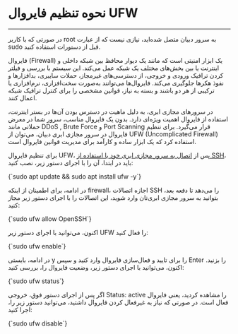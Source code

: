 

<Layout>
<Head>
<title>مستندات نحوه تنظیم فایروال UFW در سرور مجازی ابری Debian - لیارا</title>
<meta property="og:title" content="مستندات خدمات رایانش ابری لیارا" />
<meta property="og:description" content="مستندات مربوط به نحوه تنظیم فایروال UFW firewall در سرور مجازی دبیان Debian در لیارا"  />
</Head>

# نحوه تنظیم فایروال UFW
<hr className="mb-2" />

<Alert variant="error">
<p>
    در صورتی که با کاربر <Important>root</Important> به سرور دبیان متصل شده‌اید، نیازی نیست که از عبارت <Important>sudo</Important> قبل از دستورات استفاده کنید.
</p>
</Alert>
<div className="h-4" />

فایروال (Firewall) یک ابزار امنیتی است که مانند یک دیوار محافظ بین شبکه داخلی و اینترنت یا بین بخش‌های مختلف یک شبکه عمل می‌کند. این سیستم با بررسی و فیلتر کردن ترافیک ورودی و خروجی، از دسترسی‌های غیرمجاز، حملات سایبری، بدافزارها و نفوذ هکرها جلوگیری می‌کند. فایروال‌ها می‌توانند به‌صورت سخت‌افزاری، نرم‌افزاری یا ترکیبی از هر دو باشند و بسته به نیاز، قوانین مشخصی را برای کنترل ترافیک شبکه اعمال کنند.

<div className="h-4" />

در سرورهای مجازی ابری، به دلیل ماهیت در دسترس بودن آن‌ها در بستر اینترنت، استفاده از فایروال اهمیت ویژه‌ای دارد. بدون یک فایروال مناسب، سرور شما در معرض حملاتی مانند DDoS , Brute Force و Port Scanning قرار می‌گیرد. 
برای تنظیم فایروال در سرور مجازی ابری دبیان، می‌توان از UFW (Uncomplicated Firewall) استفاده کرد که یک ابزار ساده و کارآمد برای مدیریت قوانین فایروال است.
<div className="h-4" />

<p>
    برای تنظیم فایروال UFW، پس از <a href="/iaas/debian/how-tos/connect-to-server-using-ssh" className="text-[#2196f3]">اتصال به سرور مجازی ابری خود با استفاده از SSH</a>، باید در ابتدا، آن را با اجرای دستور زیر، نصب کنید:
</p>

<div className="h-2" />
<div dir='ltr'>
    <Highlight className="js">
        {`sudo apt update && sudo apt install ufw -y`}
    </Highlight>
</div>
<div className="h-2" />

در ادامه، برای اطمینان از اینکه firewall، اجازه اتصالات SSH را می‌دهد تا دفعه بعد، بتوانید به سرور مجازی ابری‌تان وارد شوید، این اتصالات را با اجرای دستور زیر مجاز کنید:


<div className="h-2" />
<div dir='ltr'>
    <Highlight className="js">
        {`sudo ufw allow OpenSSH`}
    </Highlight>
</div>
<div className="h-2" />

اکنون، می‌توانید با اجرای دستور زیر
UFW را فعال کنید: 

<div className="h-2" />
<div dir='ltr'>
    <Highlight className="js">
        {`sudo ufw enable`}
    </Highlight>
</div>
<div className="h-2" />

در ادامه، بایستی <Important>y</Important> را برای تایید و فعال‌سازی فایروال وارد کنید و سپس <Important>Enter</Important> را بزنید.
اکنون، می‌توانید با اجرای دستور زیر، وضعیت فایروال را، بررسی کنید:

<div className="h-2" />
<div dir='ltr'>
    <Highlight className="js">
        {`sudo ufw status`}
    </Highlight>
</div>
<div className="h-2" />

اگر پس از اجرای دستور فوق، خروجی <Important>Status: active</Important> را مشاهده کردید، یعنی  فایروال فعال است.
در صورتی که نیاز به غیرفعال کردن فایروال داشتید، می‌توانید دستور زیر را، اجرا کنید:

<div className="h-2" />
<div dir='ltr'>
    <Highlight className="js">
        {`sudo ufw disable`}
    </Highlight>
</div>
<div className="h-2" />

</Layout>